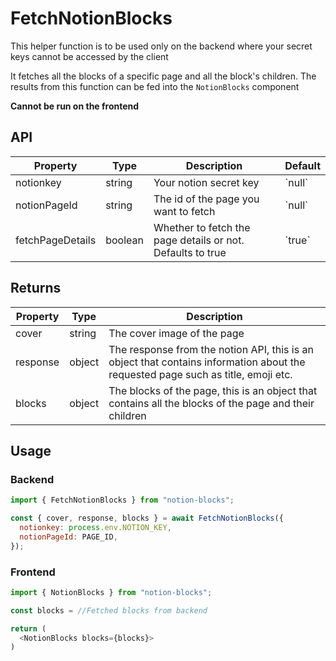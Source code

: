 
# FetchNotionBlocks

This helper function is to be used only on the backend where your secret keys cannot be accessed by the client

It fetches all the blocks of a specific page and all the block's children. The results from this function can be fed into the `NotionBlocks` component

**Cannot be run on the frontend**

## API

<table>
  <thead>
    <tr>
      <th>Property</th>
      <th>Type</th>
      <th>Description</th>
	  <th>Default</th>
    </tr>
  </thead>
  <tbody>
    <tr>
      <td>notionkey</td>
      <td>string</td>
      <td>Your notion secret key</td>
	  <td>`null`</td>
    </tr>
    <tr>
      <td>notionPageId</td>
      <td>string</td>
      <td>The id of the page you want to fetch</td>
	  <td>`null`</td>
    </tr>
    <tr>
      <td>fetchPageDetails</td>
      <td>boolean</td>
      <td>Whether to fetch the page details or not. Defaults to true</td>
	  <td>`true`</td>
    </tr>
  </tbody>
</table>

## Returns

<table>
  <thead>
    <tr>
      <th>Property</th>
      <th>Type</th>
      <th>Description</th>
    </tr>
  </thead>
  <tbody>
    <tr>
      <td>cover</td>
      <td>string</td>
      <td>The cover image of the page</td>
    </tr>
    <tr>
      <td>response</td>
      <td>object</td>
      <td>
        The response from the notion API, this is an object that contains
        information about the requested page such as title, emoji etc.
      </td>
    </tr>
    <tr>
      <td>blocks</td>
      <td>object</td>
      <td>
        The blocks of the page, this is an object that contains all the blocks
        of the page and their children
      </td>
    </tr>
  </tbody>
</table>

## Usage

### Backend

```js
import { FetchNotionBlocks } from "notion-blocks";

const { cover, response, blocks } = await FetchNotionBlocks({
  notionkey: process.env.NOTION_KEY,
  notionPageId: PAGE_ID,
});
```

### Frontend

```js
import { NotionBlocks } from "notion-blocks";

const blocks = //Fetched blocks from backend

return (
  <NotionBlocks blocks={blocks}>
)

```
